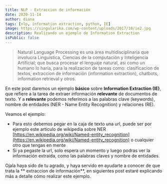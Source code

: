 ```yaml
---
title: NLP - Extraccion de información
date: 2020-11-14
author: diana
tags: [nlp, information extraction, python, IE]
image: https://singularika.com/wp-content/uploads/2017/10/ie2.jpg
description: Realizando un ejemplo de Information Extraction
isPublic: false
---
```



> Natural Language Processing es una área multidisciplinaria que involucra Linguistica, Ciencias de la computación y Inteligencia Artificial;
> que busca procesar el lenguaje natural, asi como un humano lo haría, para la realizacion de tareas como: clasificacion de textos, extraccion de información (information extraction),
> chatbots, information retrieval y otros.

En este post daremos un ejemplo **básico** sobre **Information Extraction (IE)**, que refiere a la tarea de extraer información **relevante** de documentos de texto.
Y a **relevante** podemos referimos a las palabras clave (keywords), nombre de entidades (NER - Name Entity Recognition) y relaciones (RE).

Veamos el ejemplo:

- Para esto debemos pegar en la caja de texto una url, puede ser por ejemplo este articulo de wikipedia sobre NER [https://en.wikipedia.org/wiki/Named-entity_recognition](https://en.wikipedia.org/wiki/Named-entity_recognition) o cualquier otro que tengas en mente
- Si ya pegaste la url, solo espera un momento y luego podras ver la información extraida, como las palabras claves y nombre de entidades.
  <NLP />

Ojala haya sido de tu agrado, y haya servido en ayudarte a conocer de que trata la ** extraccion de información**, en siguientes post estaré explicando más
a detalle cómo realizar este ejemplo.
